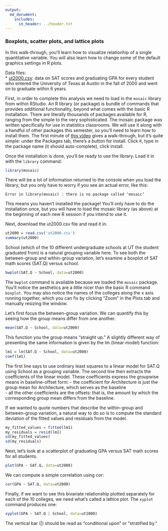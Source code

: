 ```yaml
---
output:
  md_document:
    includes:
      in_header: ../header.txt
---
```


### Boxplots, scatter plots, and lattice plots

In this walk-through, you'll learn how to visualize relationhip of a single quantitative variable.  You will also learn how to change some of the default graphics settings in R plots.

Data files:  
* [ut2000.csv](ut2000.csv): data on SAT scores and graduating GPA for every student who entered the University of Texas at Austin in the fall of 2000 and went on to graduate within 6 years.

First, in order to complete this analysis we need to load in the `mosaic` library from within RStudio. An R library (or package) is bundle of commands that provides additional functionality, beyond what comes with the basic R installation. There are literally thousands of packages available for R, ranging from the simple to the very sophisticated. The mosaic package was written specifically for use in statistics classrooms. We will use it along with a handful of other packages this semester, so you’ll need to learn how to install them. The first minute of [this video](https://www.youtube.com/watch?v=u1r5XTqrCTQ) gives a walk-through, but it's quite simple: under the Packages tab, there's a button for install.  Click it, type in the package name (it should auto-complete), click install.

Once the installation is done, you'll be ready to use the library.  Load it in with the `library` command:
```r
library(mosaic)
```
There will be a lot of information returned to the console when you load the library, but you only have to worry if you see an actual error, like this:
```
Error in library(mosaic) : there is no package called ‘mosaic’
```
This means you haven't installed the package!  You'll only have to do the installation once, but you will have to load the mosaic library (as above) at the beginning of each new R session if you intend to use it.

Next, download the ut2000.csv file and read it in.
```r
ut2000 = read.csv('ut2000.csv')
summary(ut2000)
```

School (which of the 10 different undergraduate schools at UT the student graduated from) is a natural grouping variable here.  To see both the between-group and within-group variation, let's examine a boxplot of SAT math scores (SAT.Q) versus school.
```r
bwplot(SAT.Q ~ School, data=ut2000)
```

The `bwplot` command is available because we loaded the `mosaic` package. You'll notice the aesthetics are a little nicer than the basic R command `boxplot`.  You may also notice the names of the colleges along the x axis running together, which you can fix by clicking "Zoom" in the Plots tab and manually resizing the window.

Let's first focus the between-group variation.  We can quantify this by seeing how the group means differ from one another.
```r
mean(SAT.Q ~ School, data=ut2000)
```

This function you the group means "straight up."  A slightly different way of presenting the same information is given by the lm (linear model) function:
```r
lm1 = lm(SAT.Q ~ School, data=ut2000)
coef(lm1)
```
The first line says to use ordinary least squares to  a linear model for SAT.Q using School as a grouping variable.  The second line then extracts the coefficients of the linear model.  These coefficients express the groupwise means in baseline-offset form:
- the coefficient for Architecture is just the group mean for Architecture, which serves as the baseline  
- all the other coefficients are the offsets: that is, the amount by which the corresponding group mean differs from the baseline.

If we wanted to quote numbers that describe the within-group and between-group variation, a natural way to do so is to compute the standard deviation of the fitted values and residuals from the model.
```r
my_fitted_values = fitted(lm1)
my_residuals = resid(lm1)
sd(my_fitted_values)
sd(my_residuals)
```

Next, let's look at a scatterplot of graduating GPA versus SAT math scores for all students.
```r
plot(GPA ~ SAT.Q, data=ut2000)
```

We can compute a simple correlation using cor:
```r
cor(GPA ~ SAT.Q, data=ut2000)
```

Finally, if we want to see this bivariate relationship plotted separately for each of the 10 colleges, we need what's called a lattice plot.  The `xyplot` command produces one:
```r
xyplot(GPA ~ SAT.Q | School, data=ut2000)
```

The vertical bar (|) should be read as "conditional upon" or "stratified by."
